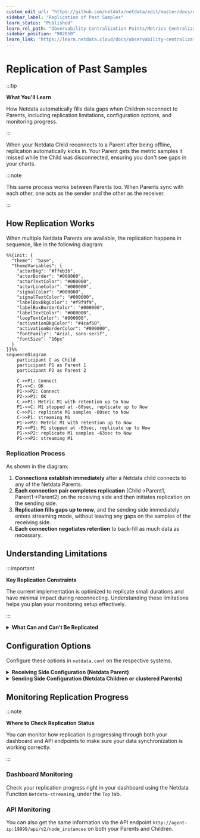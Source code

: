 ```yaml
---
custom_edit_url: "https://github.com/netdata/netdata/edit/master/docs/observability-centralization-points/metrics-centralization-points/replication-of-past-samples.md"
sidebar_label: "Replication of Past Samples"
learn_status: "Published"
learn_rel_path: "Observability Centralization Points/Metrics Centralization Points"
sidebar_position: "902050"
learn_link: "https://learn.netdata.cloud/docs/observability-centralization-points/metrics-centralization-points/replication-of-past-samples"
---
```


# Replication of Past Samples

:::tip

**What You'll Learn**

How Netdata automatically fills data gaps when Children reconnect to Parents, including replication limitations, configuration options, and monitoring progress.

:::

When your Netdata Child reconnects to a Parent after being offline, replication automatically kicks in. Your Parent gets the metric samples it missed while the Child was disconnected, ensuring you don't see gaps in your charts.

:::note

This same process works between Parents too. When Parents sync with each other, one acts as the sender and the other as the receiver.

:::

## How Replication Works

When multiple Netdata Parents are available, the replication happens in sequence, like in the following diagram:

```mermaid
%%{init: {
  "theme": "base",
  "themeVariables": {
    "actorBkg": "#ffeb3b",
    "actorBorder": "#000000",
    "actorTextColor": "#000000",
    "actorLineColor": "#000000",
    "signalColor": "#000000",
    "signalTextColor": "#000000",
    "labelBoxBkgColor": "#f9f9f9",
    "labelBoxBorderColor": "#000000",
    "labelTextColor": "#000000",
    "loopTextColor": "#000000",
    "activationBkgColor": "#4caf50",
    "activationBorderColor": "#000000",
    "fontFamily": "Arial, sans-serif",
    "fontSize": "16px"
  }
}}%%
sequenceDiagram
    participant C as Child
    participant P1 as Parent 1
    participant P2 as Parent 2
    
    C->>P1: Connect
    P1->>C: OK
    P1->>P2: Connect
    P2->>P1: OK
    C->>P1: Metric M1 with retention up to Now
    P1->>C: M1 stopped at -60sec, replicate up to Now
    C->>P1: replicate M1 samples -60sec to Now
    C->>P1: streaming M1
    P1->>P2: Metric M1 with retention up to Now
    P2->>P1: M1 stopped at -63sec, replicate up to Now
    P1->>P2: replicate M1 samples -63sec to Now
    P1->>P2: streaming M1
```

### Replication Process

As shown in the diagram:

1. **Connections establish immediately** after a Netdata child connects to any of the Netdata Parents.
2. **Each connection pair completes replication** (Child→Parent1, Parent1→Parent2) on the receiving side and then initiates replication on the sending side.
3. **Replication fills gaps up to now**, and the sending side immediately enters streaming mode, without leaving any gaps on the samples of the receiving side.
4. **Each connection negotiates retention** to back-fill as much data as necessary.

## Understanding Limitations

:::important

**Key Replication Constraints**

The current implementation is optimized to replicate small durations and have minimal impact during reconnecting. Understanding these limitations helps you plan your monitoring setup effectively.

:::

<details>
<summary><strong>What Can and Can’t Be Replicated</strong></summary><br/>

1. **Append-only replication**.
   Replication can only append samples to metrics. Only missing samples at the end of each time-series are replicated.

2. **Tier0 samples only**.
   Only `tier0` samples are replicated. Samples of higher tiers in Netdata are derived from `tier0` samples, and therefore there is no mechanism for ingesting them directly. This means that the maximum retention that can be replicated across Netdata is limited by the samples available in `tier0` of the sending Netdata.

3. **Active metrics only**.
   Only samples of metrics that are currently being collected are replicated. Archived metrics (or even archived nodes) will be replicated when and if they are collected again.

:::note

Netdata archives metrics 1 hour after they stop being collected, so Netdata Parents may miss data only if Netdata Children are disconnected for more than an hour from their Parents.

:::

<br/>
</details>

## Configuration Options

Configure these options in `netdata.conf` on the respective systems.

<details>
<summary><strong>Receiving Side Configuration (Netdata Parent)</strong></summary><br/>

| Setting                   | Description                                                                                                                      | Default |
|---------------------------|----------------------------------------------------------------------------------------------------------------------------------|---------|
| `[db].replication period` | Sets the maximum time window for replication. Remember, you're also limited by how much tier0 data your Child systems have kept. | 1 day   |

</details>

<details>
<summary><strong>Sending Side Configuration (Netdata Children or clustered Parents)</strong></summary><br/>

| Setting                              | Description                                                                                                                                                                                                                                                                                                         | Default                   |
|--------------------------------------|---------------------------------------------------------------------------------------------------------------------------------------------------------------------------------------------------------------------------------------------------------------------------------------------------------------------|---------------------------|
| `[db].replication threads`           | Controls how many parallel threads handle replication. Each thread can handle about two million samples per second, so more threads can speed up replication between Parents with lots of data.                                                                                                                     | 1 thread                  |
| `[db].cleanup obsolete charts after` | Controls how long metrics remain available for replication after collection stops. If you expect Parent maintenance to last longer than 1 hour, increase this setting. Just be aware that in dynamic environments with lots of short-lived metrics, this can increase RAM usage since metrics stay "active" longer. | 1 hour<br/>(3600 seconds) |

</details>

## Monitoring Replication Progress

:::note

**Where to Check Replication Status**

You can monitor how replication is progressing through both your dashboard and API endpoints to make sure your data synchronization is working correctly.

:::

### Dashboard Monitoring

Check your replication progress right in your dashboard using the Netdata Function `Netdata-streaming`, under the `Top` tab.

### API Monitoring

You can also get the same information via the API endpoint `http://agent-ip:19999/api/v2/node_instances` on both your Parents and Children.
